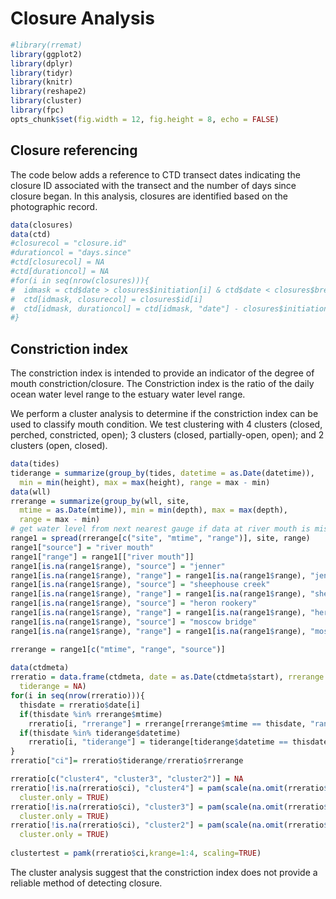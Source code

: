# Closure Analysis

```{r include = FALSE}
#library(rremat)
library(ggplot2)
library(dplyr)
library(tidyr)
library(knitr)
library(reshape2)
library(cluster)
library(fpc)
opts_chunk$set(fig.width = 12, fig.height = 8, echo = FALSE)
```

## Closure referencing

The code below adds a reference to CTD transect dates indicating the closure ID
associated with the transect and the number of days since closure began. In 
this analysis, closures are identified based on the photographic record.

```{r calc-days}
data(closures)
data(ctd)
#closurecol = "closure.id"
#durationcol = "days.since"
#ctd[closurecol] = NA
#ctd[durationcol] = NA
#for(i in seq(nrow(closures))){
#  idmask = ctd$date > closures$initiation[i] & ctd$date < closures$breach[i]
#  ctd[idmask, closurecol] = closures$id[i]
#  ctd[idmask, durationcol] = ctd[idmask, "date"] - closures$initiation[i]
#}
```

## Constriction index

The constriction index is intended to provide an indicator of the degree of 
mouth constriction/closure. The Constriction index is the ratio of the daily 
ocean water level range to the estuary water level range.

We perform a cluster analysis to determine if the constriction index can be 
used to classify mouth condition. We test clustering with 4 clusters 
(closed, perched, constricted, open); 3 clusters (closed, partially-open, open);
and 2 clusters (open, closed).

```{r calc-ranges}
data(tides)
tiderange = summarize(group_by(tides, datetime = as.Date(datetime)), 
  min = min(height), max = max(height), range = max - min)
data(wll)
rrerange = summarize(group_by(wll, site, 
  mtime = as.Date(mtime)), min = min(depth), max = max(depth), 
  range = max - min)
# get water level from next nearest gauge if data at river mouth is missing
range1 = spread(rrerange[c("site", "mtime", "range")], site, range)
range1["source"] = "river mouth"
range1["range"] = range1[["river mouth"]]
range1[is.na(range1$range), "source"] = "jenner"
range1[is.na(range1$range), "range"] = range1[is.na(range1$range), "jenner"]
range1[is.na(range1$range), "source"] = "sheephouse creek"
range1[is.na(range1$range), "range"] = range1[is.na(range1$range), "sheephouse creek"]
range1[is.na(range1$range), "source"] = "heron rookery"
range1[is.na(range1$range), "range"] = range1[is.na(range1$range), "heron rookery"]
range1[is.na(range1$range), "source"] = "moscow bridge"
range1[is.na(range1$range), "range"] = range1[is.na(range1$range), "moscow bridge"]

rrerange = range1[c("mtime", "range", "source")]
  
data(ctdmeta)
rreratio = data.frame(ctdmeta, date = as.Date(ctdmeta$start), rrerange = NA, 
  tiderange = NA)
for(i in seq(nrow(rreratio))){
  thisdate = rreratio$date[i]
  if(thisdate %in% rrerange$mtime)
    rreratio[i, "rrerange"] = rrerange[rrerange$mtime == thisdate, "range"]
  if(thisdate %in% tiderange$datetime)
    rreratio[i, "tiderange"] = tiderange[tiderange$datetime == thisdate, "range"]
}  
rreratio["ci"]= rreratio$tiderange/rreratio$rrerange

rreratio[c("cluster4", "cluster3", "cluster2")] = NA
rreratio[!is.na(rreratio$ci), "cluster4"] = pam(scale(na.omit(rreratio$ci)), 4, 
  cluster.only = TRUE)
rreratio[!is.na(rreratio$ci), "cluster3"] = pam(scale(na.omit(rreratio$ci)), 3, 
  cluster.only = TRUE)
rreratio[!is.na(rreratio$ci), "cluster2"] = pam(scale(na.omit(rreratio$ci)), 2, 
  cluster.only = TRUE)
  
clustertest = pamk(rreratio$ci,krange=1:4, scaling=TRUE)
```

The cluster analysis suggest that the constriction index does not provide a 
reliable method of detecting closure.
